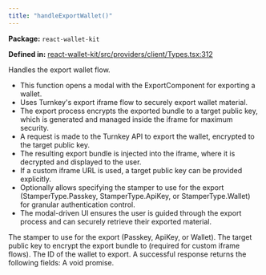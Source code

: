```yaml
---
title: "handleExportWallet()"
---
```



<p><strong>Package:</strong> <code>react-wallet-kit</code></p>

<p><strong>Defined in:</strong> <a href="https://github.com/tkhq/sdk/blob/main/packages/react-wallet-kit/src/providers/client/Types.tsx#L312">react-wallet-kit/src/providers/client/Types.tsx:312</a></p>

<H3Bordered text="Overview" />

Handles the export wallet flow.

<ul>
  <li>This function opens a modal with the ExportComponent for exporting a wallet.</li>
  <li>Uses Turnkey's export iframe flow to securely export wallet material.</li>
  <li>The export process encrypts the exported bundle to a target public key, which is generated and managed inside the iframe for maximum security.</li>
  <li>A request is made to the Turnkey API to export the wallet, encrypted to the target public key.</li>
  <li>The resulting export bundle is injected into the iframe, where it is decrypted and displayed to the user.</li>
  <li>If a custom iframe URL is used, a target public key can be provided explicitly.</li>
  <li>Optionally allows specifying the stamper to use for the export (StamperType.Passkey, StamperType.ApiKey, or StamperType.Wallet) for granular authentication control.</li>
  <li>The modal-driven UI ensures the user is guided through the export process and can securely retrieve their exported material.</li>
</ul>

<H3Bordered text="Parameters" />

<ParamField body="params" type='object' required={true} path="params" >
  <Expandable title="params details">
    <NestedParam parentKey="params" childKey="stampWith" type='StamperType' required={false}>
The stamper to use for the export (Passkey, ApiKey, or Wallet).
</NestedParam>
    <NestedParam parentKey="params" childKey="targetPublicKey" type='string' required={false}>
The target public key to encrypt the export bundle to (required for custom iframe flows).
</NestedParam>
    <NestedParam parentKey="params" childKey="walletId" type='string' required={true}>
The ID of the wallet to export.
</NestedParam>
  </Expandable>
</ParamField>

<H3Bordered text="Response" />
A successful response returns the following fields:

<ResponseField name="returns" type="void" required={true}>
  A void promise.
</ResponseField>
